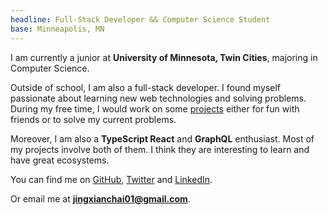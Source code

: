 ```yaml
---
headline: Full-Stack Developer && Computer Science Student
base: Minneapolis, MN
---
```


I am currently a junior at **University of Minnesota, Twin Cities**, majoring in Computer Science.

Outside of school, I am also a full-stack developer. I found myself passionate about learning new web technologies and solving problems. During my free time, I would work on some [projects](/projects) either for fun with friends or to solve my current problems.

Moreover, I am also a **TypeScript React** and **GraphQL** enthusiast. Most of my projects involve both of them. I think they are interesting to learn and have great ecosystems.

You can find me on [GitHub](https://github.com/jxianc), [Twitter](https://twitter.com/jingxianchai) and [LinkedIn](https://www.linkedin.com/in/jingxianchai).

Or email me at <a href="mailto:jingxianchai01@gmail.com" target="_blank">**jingxianchai01@gmail.com**</a>.
